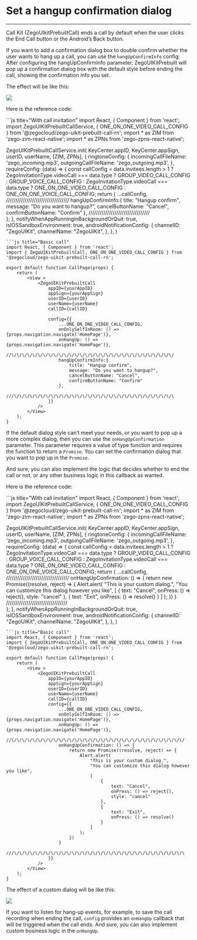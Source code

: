 # Set a hangup confirmation dialog

- - -


Call Kit (ZegoUIkitPrebuiltCall) ends a call by default when the user clicks the End Call button or the Android’s Back button.

If you want to add a confirmation dialog box to double confirm whether the user wants to hang up a call, you can use the `hangUpConfirmInfo` config: After configuring the hangUpConfirmInfo parameter, ZegoUIKitPrebuilt will pop up a confirmation dialog box with the default style before ending the call, showing the confirmation info you set.

The effect will be like this:

<Frame width="200" height="auto" caption="">
  <img src="https://storage.zego.im/sdk-doc/Pics/ZegoUIKit/Flutter/hangup_confirm.gif" />
</Frame>

Here is the reference code:

<CodeGroup>
```js title="With call invitation"
import React, { Component } from 'react';
import ZegoUIKitPrebuiltCallService, {  ONE_ON_ONE_VIDEO_CALL_CONFIG } from '@zegocloud/zego-uikit-prebuilt-call-rn';
import * as ZIM from 'zego-zim-react-native';
import * as ZPNs from 'zego-zpns-react-native';

ZegoUIKitPrebuiltCallService.init(
    KeyCenter.appID,
    KeyCenter.appSign,
    userID,
    userName,
    [ZIM, ZPNs],
    {
        ringtoneConfig: {
            incomingCallFileName: 'zego_incoming.mp3',
            outgoingCallFileName: 'zego_outgoing.mp3',
        },
        requireConfig: (data) => {
            const callConfig =
                data.invitees.length > 1
                    ? ZegoInvitationType.videoCall === data.type
                        ? GROUP_VIDEO_CALL_CONFIG
                        : GROUP_VOICE_CALL_CONFIG
                    : ZegoInvitationType.videoCall === data.type
                        ? ONE_ON_ONE_VIDEO_CALL_CONFIG
                        : ONE_ON_ONE_VOICE_CALL_CONFIG;
            return {
                ...callConfig,
                //\/\/\/\/\/\/\/\/\/\/\/\/\/\/\/\/\/\/\/\/\/\/\/\/\/\/\/\/\/\/\/\/
                hangUpConfirmInfo:{
                    title: "Hangup confirm",
                    message: "Do you want to hangup?",
                    cancelButtonName: "Cancel",
                    confirmButtonName: "Confirm"
                },
                ///\/\/\/\/\/\/\/\/\/\/\/\/\/\/\/\/\/\/\/\/\/\/\/\/\/\/\/\/\/\/\
            };
        },
        notifyWhenAppRunningInBackgroundOrQuit: true,
        isIOSSandboxEnvironment: true,
        androidNotificationConfig: {
            channelID: "ZegoUIKit",
            channelName: "ZegoUIKit",
        },
    },
)
```
```js title="Basic call"
import React, { Component } from 'react';
import { ZegoUIKitPrebuiltCall, ONE_ON_ONE_VIDEO_CALL_CONFIG } from '@zegocloud/zego-uikit-prebuilt-call-rn';

export default function CallPage(props) {
    return (
        <View >
            <ZegoUIKitPrebuiltCall
                appID={yourAppID}
                appSign={yourAppSign}
                userID={userID}
                userName={userName}
                callID={callID}
                
                config={{
                    ...ONE_ON_ONE_VIDEO_CALL_CONFIG,
                    onOnlySelfInRoom: () => {props.navigation.navigate('HomePage')},
                    onHangUp: () => {props.navigation.navigate('HomePage')},
                    //\/\/\/\/\/\/\/\/\/\/\/\/\/\/\/\/\/\/\/\/\/\/\/\/\/\/\/\/\/\/\/
                    hangUpConfirmInfo:{
                        title: "Hangup confirm",
                        message: "Do you want to hangup?",
                        cancelButtonName: "Cancel",
                        confirmButtonName: "Confirm"
                    },
                    ///\/\/\/\/\/\/\/\/\/\/\/\/\/\/\/\/\/\/\/\/\/\/\/\/\/\/\/\/\/\/\
                }}
            />
        </View>
    );
}
```
</CodeGroup>

If the default dialog style can’t meet your needs, or you want to pop up a more complex dialog, then you can use the `onHangUpConfirmation` parameter. This parameter requires a value of type function and requires the function to return a `Promise`. You can set the confirmation dialog that you want to pop up in the `Promise`.

And sure, you can also implement the logic that decides whether to end the call or not, or any other business logic in this callback as wanted.

Here is the reference code:

<CodeGroup>
```js title="With call invitation"
import React, { Component } from 'react';
import ZegoUIKitPrebuiltCallService, { ONE_ON_ONE_VIDEO_CALL_CONFIG } from '@zegocloud/zego-uikit-prebuilt-call-rn';
import * as ZIM from 'zego-zim-react-native';
import * as ZPNs from 'zego-zpns-react-native';

ZegoUIKitPrebuiltCallService.init(
    KeyCenter.appID,
    KeyCenter.appSign,
    userID,
    userName,
    [ZIM, ZPNs],
    {
        ringtoneConfig: {
            incomingCallFileName: 'zego_incoming.mp3',
            outgoingCallFileName: 'zego_outgoing.mp3',
        },
        requireConfig: (data) => {
            const callConfig =
                data.invitees.length > 1
                    ? ZegoInvitationType.videoCall === data.type
                        ? GROUP_VIDEO_CALL_CONFIG
                        : GROUP_VOICE_CALL_CONFIG
                    : ZegoInvitationType.videoCall === data.type
                        ? ONE_ON_ONE_VIDEO_CALL_CONFIG
                        : ONE_ON_ONE_VOICE_CALL_CONFIG;
            return {
                ...callConfig,
                //\/\/\/\/\/\/\/\/\/\/\/\/\/\/\/\/\/\/\/\/\/\/\/\/\/\/\/\/\/\/\/\/
                onHangUpConfirmation: () => {
                    return new Promise((resolve, reject) => {
                        Alert.alert(
                            "This is your custom dialog.",
                            "You can customize this dialog however you like",
                            [
                                {
                                    text: "Cancel",
                                    onPress: () => reject(),
                                    style: "cancel"
                                },
                                {
                                    text: "Exit",
                                    onPress: () => resolve()
                                }
                            ]
                        );
                    })
                }
                ///\/\/\/\/\/\/\/\/\/\/\/\/\/\/\/\/\/\/\/\/\/\/\/\/\/\/\/\/\/\/\
            };
        },
        notifyWhenAppRunningInBackgroundOrQuit: true,
        isIOSSandboxEnvironment: true,
        androidNotificationConfig: {
            channelID: "ZegoUIKit",
            channelName: "ZegoUIKit",
        },
    },
)
```
```js title="Basic call"
import React, { Component } from 'react';
import { ZegoUIKitPrebuiltCall, ONE_ON_ONE_VIDEO_CALL_CONFIG } from '@zegocloud/zego-uikit-prebuilt-call-rn';

export default function CallPage(props) {
    return (
        <View >
            <ZegoUIKitPrebuiltCall
                appID={yourAppID}
                appSign={yourAppSign}
                userID={userID}
                userName={userName}
                callID={callID}
                config={{
                    ...ONE_ON_ONE_VIDEO_CALL_CONFIG,
                    onOnlySelfInRoom: () => {props.navigation.navigate('HomePage')},
                    onHangUp: () => {props.navigation.navigate('HomePage')},
                    //\/\/\/\/\/\/\/\/\/\/\/\/\/\/\/\/\/\/\/\/\/\/\/\/\/\/\/\/\/\/\/\/\/
                    onHangUpConfirmation: () => {
                        return new Promise((resolve, reject) => {
                            Alert.alert(
                                "This is your custom dialog.",
                                "You can customize this dialog however you like",
                                [
                                    {
                                        text: "Cancel",
                                        onPress: () => reject(),
                                        style: "cancel"
                                    },
                                    {
                                        text: "Exit",
                                        onPress: () => resolve()
                                    }
                                ]
                            );
                        })
                    }
                    ///\/\/\/\/\/\/\/\/\/\/\/\/\/\/\/\/\/\/\/\/\/\/\/\/\/\/\/\/\/\/\/\/\
                }}
            />
        </View>
    );
}
```
</CodeGroup>

The effect of a custom dialog will be like this: 

<Frame width="200" height="auto" caption="">
  <img src="https://storage.zego.im/sdk-doc/Pics/ZegoUIKit/Flutter/hangup_custom.gif" />
</Frame>

If you want to listen for hang-up events, for example, to save the call recording when ending the call, `config` provides an `onHangUp` callback that will be triggered when the call ends. And sure, you can also implement custom business logic in the `onHangUp`.
